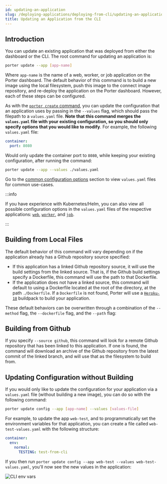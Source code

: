 ```yaml
---
id: updating-an-application
slug: /deploying-applications/deploying-from-cli/updating-an-application
title: Updating an Application from the CLI
---
```


## Introduction

You can update an existing application that was deployed from either the dashboard or the CLI. The root command for updating an application is:

```sh
porter update --app [app-name]
```

Where `app-name` is the name of a web, worker, or job application on the Porter dashboard. The default behavior of this command is to build a new image using the local filesystem, push this image to the connect image repository, and re-deploy the application on the Porter dashboard. However, each of these steps can be configured.

As with the [`porter create` command](./creating-an-application), you can update the configuration that an application uses by passing in the `--values` flag, which should pass the filepath to a `values.yaml` file. **Note that this command merges the `values.yaml` file with your existing configuration, so you should only specify options that you would like to modify**. For example, the following `values.yaml` file:

```yaml
container:
  port: 8080
```

Would only update the container port to `8080`, while keeping your existing configuration, after running the command:

```sh
porter update --app --values ./values.yaml
```

Go to the [common configuration options](./common-configuration-options) section to view `values.yaml` files for common use-cases.

:::info

If you have experience with Kubernetes/Helm, you can also view all possible configuration options in the `values.yaml` files of the respective applications: [`web`](https://github.com/porter-dev/porter-charts/blob/master/applications/web/values.yaml), [`worker`](https://github.com/porter-dev/porter-charts/blob/master/applications/worker/values.yaml), and [`job`](https://github.com/porter-dev/porter-charts/blob/master/applications/job/values.yaml).

:::

## Building from Local Files

The default behavior of this command will vary depending on if the application already has a Github repository source specified:

- If this application has a linked Github repository source, it will use the build settings from the linked source. That is, if the Github build settings specify a Dockerfile, this command will use the path to that Dockerfile.
- If the application does not have a linked source, this command will default to using a Dockerfile located at the root of the directory, at the path `./Dockerfile`. If a `Dockerfile` is not found, Porter will use a [`Heroku-18`](https://devcenter.heroku.com/articles/heroku-18-stack) buildpack to build your application.

These default behaviors can be overwritten through a combination of the `--method` flag, the `--dockerfile` flag, and the `--path` flag:

## Building from Github

If you specify `--source github`, this command will look for a remote Github repository that has been linked to this application. If one is found, the command will download an archive of the Github repository from the latest commit of the linked branch, and will use that as the filesystem to build from.

## Updating Configuration without Building

If you would only like to update the configuration for your application via a `values.yaml` file (without building a new image), you can do so with the following command:

```sh
porter update config --app [app-name] --values [values-file]
```

For example, to update the app `web-test`, and to programmatically set the environment variables for that application, you can create a file called `web-test-values.yaml` with the following structure:

```yaml
container:
  env:
    normal:
      TESTING: test-from-cli
```

If you then run `porter update config --app web-test --values web-test-values.yaml`, you'll now see the new values in the application:

![CLI env vars](https://files.readme.io/1c30b1c-Screen_Shot_2021-08-20_at_11.51.41_AM.png "Screen Shot 2021-08-20 at 11.51.41 AM.png")
